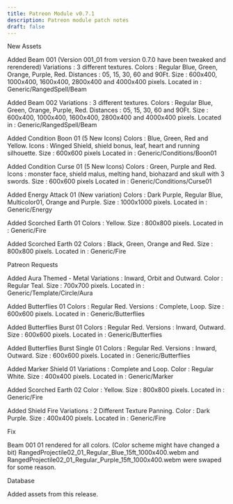 ```yaml
---
title: Patreon Module v0.7.1
description: Patreon module patch notes
draft: false
---
```


New Assets

Added Beam 001 (Version 001_01 from version 0.7.0 have been tweaked and rerendered)
Variations : 3 different textures.
Colors : Regular Blue, Green, Orange, Purple, Red.
Distances : 05, 15, 30, 60 and 90Ft.
Size : 600x400, 1000x400, 1600x400, 2800x400 and 4000x400 pixels.
Located in : Generic/RangedSpell/Beam

Added Beam 002
Variations : 3 different textures.
Colors : Regular Blue, Green, Orange, Purple, Red.
Distances : 05, 15, 30, 60 and 90Ft.
Size : 600x400, 1000x400, 1600x400, 2800x400 and 4000x400 pixels.
Located in : Generic/RangedSpell/Beam

Added Condition Boon 01 (5 New Icons)
Colors : Blue, Green, Red and Yellow.
Icons : Winged Shield, shield bonus, leaf, heart and running silhouette.
Size : 600x600 pixels
Located in : Generic/Conditions/Boon01

Added Condition Curse 01 (5 New Icons)
Colors : Green, Purple and Red.
Icons : monster face, shield malus, melting hand, biohazard and skull with 3 swords.
Size : 600x600 pixels
Located in : Generic/Conditions/Curse01

Added Energy Attack 01 (New variation)
Colors : Dark Purple, Regular Blue, Multicolor01, Orange and Purple.
Size : 1000x1000 pixels.
Located in : Generic/Energy

Added Scorched Earth 01
Colors : Yellow.
Size : 800x800 pixels.
Located in : Generic/Fire

Added Scorched Earth 02
Colors : Black, Green, Orange and Red.
Size : 800x800 pixels.
Located in : Generic/Fire


Patreon Requests

Added Aura Themed - Metal
Variations : Inward, Orbit and Outward.
Color : Regular Teal.
Size : 700x700 pixels.
Located in : Generic/Template/Circle/Aura

Added Butterflies 01
Colors : Regular Red.
Versions : Complete, Loop.
Size : 600x600 pixels.
Located in : Generic/Butterflies

Added Butterflies Burst 01
Colors : Regular Red.
Versions : Inward, Outward.
Size : 600x600 pixels.
Located in : Generic/Butterflies

Added Butterflies Burst Single 01
Colors : Regular Red.
Versions : Inward, Outward.
Size : 600x600 pixels.
Located in : Generic/Butterflies

Added Marker Shield 01
Variations : Complete and Loop.
Color : Regular White.
Size : 400x400 pixels.
Located in : Generic/Marker

Added Scorched Earth 02
Color : Yellow.
Size : 800x800 pixels.
Located in : Generic/Fire

Added Shield Fire
Variations : 2 Different Texture Panning.
Color : Dark Purple.
Size : 400x400 pixels.
Located in : Generic/Fire 

Fix

Beam 001 01 rendered for all colors. (Color scheme might have changed a bit)
RangedProjectile02_01_Regular_Blue_15ft_1000x400.webm and RangedProjectile02_01_Regular_Purple_15ft_1000x400.webm were swaped for some reason.

Database

Added assets from this release.







